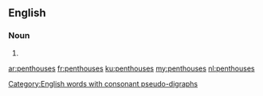 ==English==

===Noun===
{{head|en|plural}}

# {{plural of|penthouse|lang=en}}

[[Category:English words with consonant pseudo-digraphs]]

[[ar:penthouses]]
[[fr:penthouses]]
[[ku:penthouses]]
[[my:penthouses]]
[[nl:penthouses]]